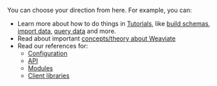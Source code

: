 You can choose your direction from here. For example, you can:

- Learn more about how to do things in [Tutorials](/developers/weaviate/tutorials), like [build schemas](/developers/weaviate/tutorials/schema), [import data](/developers/weaviate/tutorials/import), [query data](/developers/weaviate/tutorials/query) and more.
- Read about important [concepts/theory about Weaviate](/developers/weaviate/concepts)
- Read our references for:
  - [Configuration](/developers/weaviate/configuration)
  - [API](/developers/weaviate/api)
  - [Modules](/developers/weaviate/modules)
  - [Client libraries](/developers/weaviate/client-libraries)
